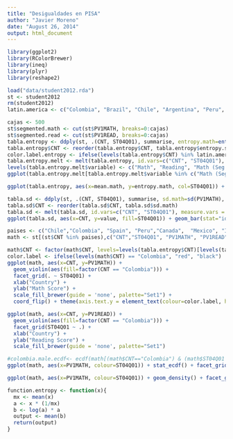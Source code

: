 ```yaml
---
title: "Desigualdades en PISA"
author: "Javier Moreno"
date: "August 26, 2014"
output: html_document
---
```


```r
library(ggplot2)
library(RColorBrewer)
library(ineq)
library(plyr)
library(reshape2)
```

```r
load("data/student2012.rda")
st <- student2012
rm(student2012)
latin.america <- c("Colombia", "Brazil", "Chile", "Argentina", "Peru", "Costa Rica", "Mexico", "Uruguay", "United States of America")
```

```r
cajas <- 500
st$segmented.math <- cut(st$PV1MATH, breaks=0:cajas)
st$segmented.read <- cut(st$PV1READ, breaks=0:cajas)
tabla.entropy <- ddply(st, .(CNT, ST04Q01), summarise, entropy.math=entropy(PV1MATH, parameter=1), entropy.read=entropy(PV1READ, parameter=1), entropy.seg.math=entropy(segmented.math, parameter=1), entropy.seg.read=entropy(segmented.read, parameter=1), mean.math=mean(PV1MATH), mean.read=mean(PV1READ))
tabla.entropy$CNT <- reorder(tabla.entropy$CNT, tabla.entropy$entropy.seg.math)
color.label.entropy <- ifelse(levels(tabla.entropy$CNT) %in% latin.america, "red", "black")
tabla.entropy.melt <- melt(tabla.entropy, id.vars=c("CNT", "ST04Q01"), measure.vars = c("entropy.math", "entropy.read", "entropy.seg.math", "entropy.seg.read"))
levels(tabla.entropy.melt$variable) <- c("Math", "Reading", "Math (Seg.)", "Reading (Seg.)")
ggplot(tabla.entropy.melt[tabla.entropy.melt$variable %in% c("Math (Seg.)", "Reading (Seg.)"),], aes(x=CNT, y=value, fill=ST04Q01)) + geom_bar(stat="identity", position="dodge") + facet_grid(. ~ variable) + coord_flip() + xlab("Country") + ylab("Entropy (Theil index)") + theme(axis.text.y = element_text(colour=color.label.entropy, hjust=1)) + scale_fill_discrete(name="Sex")
```

```r
ggplot(tabla.entropy, aes(x=mean.math, y=entropy.math, col=ST04Q01)) + geom_point() + geom_smooth(method="lm") + xlab("Mean Math Scores") + ylab("Entropy Math Scores") + scale_color_discrete(name="Sex")
```

```r
tabla.sd <- ddply(st, .(CNT, ST04Q01), summarise, sd.math=sd(PV1MATH), sd.read=sd(PV1READ))
tabla.sd$CNT <- reorder(tabla.sd$CNT, tabla.sd$sd.math)
tabla.sd <- melt(tabla.sd, id.vars=c("CNT", "ST04Q01"), measure.vars = c("sd.math", "sd.read"))
ggplot(tabla.sd, aes(x=CNT, y=value, fill=ST04Q01)) + geom_bar(stat="identity", position="dodge") + facet_grid(. ~ variable) + coord_flip()
```

```r
paises <- c("Chile","Colombia", "Spain", "Peru","Canada",  "Mexico", "Israel", "Japan", "Costa Rica", "Germany", "Finland", "Brazil", "Argentina", "Estonia", "Ireland", "United States of America", "Qatar", "France")
math <- st[(st$CNT %in% paises),c("CNT","ST04Q01", "PV1MATH", "PV1READ")]
```

```r
math$CNT <- factor(math$CNT, levels=levels(tabla.entropy$CNT)[levels(tabla.entropy$CNT) %in% paises])
color.label <- ifelse(levels(math$CNT) == "Colombia", "red", "black")
ggplot(math, aes(x=CNT, y=PV1MATH)) + 
  geom_violin(aes(fill=factor(CNT == "Colombia"))) + 
  facet_grid(. ~ ST04Q01) + 
  xlab("Country") + 
  ylab("Math Score") +
  scale_fill_brewer(guide = 'none', palette="Set1") + 
  coord_flip() + theme(axis.text.y = element_text(colour=color.label, hjust=1))
```

```r
ggplot(math, aes(x=CNT, y=PV1READ)) + 
  geom_violin(aes(fill=factor(CNT == "Colombia"))) + 
  facet_grid(ST04Q01 ~ .) + 
  xlab("Country") + 
  ylab("Reading Score") +
  scale_fill_brewer(guide = 'none', palette="Set1")
```

```r
#colombia.male.ecdf<- ecdf(math[(math$CNT=="Colombia") & (math$ST04Q01 == "Male"), "PV1MATH"])
ggplot(math, aes(x=PV1MATH, colour=ST04Q01)) + stat_ecdf() + facet_grid(CNT ~ .) + scale_colour_brewer(guide = 'none', palette="Set1")
```

```r
ggplot(math, aes(x=PV1MATH, colour=ST04Q01)) + geom_density() + facet_grid(CNT ~ .) + scale_colour_brewer(guide = 'none', palette="Set1")
```

```r
function.entropy <- function(x){
  mx <- mean(x)
  a <- x * (1/mx)
  b <- log(a) * a
  output <- mean(b)
  return(output)
}
```
